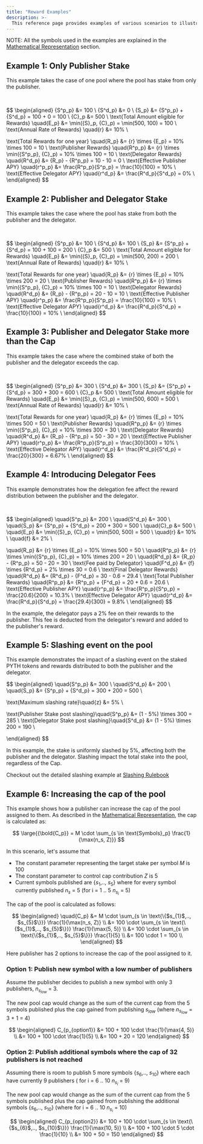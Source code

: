 ```yaml
---
title: "Reward Examples"
description: >-
  This reference page provides examples of various scenarios to illustrate the Mathematical Representations of OIS.
---
```



NOTE: All the symbols used in the examples are explained in the [Mathematical Representation](./mathematical-representation) section.

## Example 1: Only Publisher Stake

This example takes the case of one pool where the pool has stake from only the publisher.

<br />
<DualModeImage
  darkSrc="/images/ois/OIS_Rewards_Example_Dark_1.png"
  lightSrc="/images/ois/OIS_Rewards_Example_Light_1.png"
  alt="Example 1 - Only Publisher Stake"
/>

$$
\begin{aligned}
{S^p_p} &= 100 \\
{S^d_p} &= 0 \\
{S_p} &= {S^p_p} + {S^d_p} = 100 + 0 = 100 \\
{C}_p &= 500 \\
\text{Total Amount eligible for Rewards} \quad{E_p} &= \min({S}_p, {C}_p) = \min(500, 100) = 100 \\
\text{Annual Rate of Rewards} \quad{r} &= 10\% \\

\text{Total Rewards for one year} \quad{R_p} &= {r} \times {E_p} = 10\% \times 100 = 10 \\
\text{Publisher Rewards} \quad{R^p_p} &= {r} \times \min({S^p_p}, {C}_p) = 10\% \times 100 = 10 \\
\text{Delegator Rewards} \quad{R^d_p} &= {R_p} - {R^p_p} = 10 - 10 = 0 \\
\text{Effective Publisher APY} \quad{r^p_p} &= \frac{R^p_p}{S^p_p} = \frac{10}{100} = 10\% \\
\text{Effective Delegator APY} \quad{r^d_p} &= \frac{R^d_p}{S^d_p} = 0\% \\
\end{aligned}
$$

## Example 2: Publisher and Delegator Stake

This example takes the case where the pool has stake from both the publisher and the delegator.

<br />
<DualModeImage
  darkSrc="/images/ois/OIS_Rewards_Example_Dark_2.png"
  lightSrc="/images/ois/OIS_Rewards_Example_Light_2.png"
  alt="Example 2 - Publisher and Delegator Stake"
/>

$$
\begin{aligned}
{S^p_p} &= 100 \\
{S^d_p} &= 100 \\
{S_p} &= {S^p_p} + {S^d_p} = 100 + 100 = 200 \\
{C}_p &= 500 \\
\text{Total Amount eligible for Rewards} \quad{E_p} &= \min({S}_p, {C}_p) = \min(500, 200) = 200 \\
\text{Annual Rate of Rewards} \quad{r} &= 10\% \\

\text{Total Rewards for one year} \quad{R_p} &= {r} \times {E_p} = 10\% \times 200 = 20 \\
\text{Publisher Rewards} \quad{R^p_p} &= {r} \times \min({S^p_p}, {C}_p) = 10\% \times 100 = 10 \\
\text{Delegator Rewards} \quad{R^d_p} &= {R_p} - {R^p_p} = 20 - 10 = 10 \\
\text{Effective Publisher APY} \quad{r^p_p} &= \frac{R^p_p}{S^p_p} = \frac{10}{100} = 10\% \\
\text{Effective Delegator APY} \quad{r^d_p} &= \frac{R^d_p}{S^d_p} = \frac{10}{100} = 10\% \\
\end{aligned}
$$

## Example 3: Publisher and Delegator Stake more than the Cap

This example takes the case where the combined stake of both the publisher and the delegator exceeds the cap.

<br />
<DualModeImage
  darkSrc="/images/ois/OIS_Rewards_Example_Dark_3.png"
  lightSrc="/images/ois/OIS_Rewards_Example_Light_3.png"
  alt="Example 3 - Stake Exceeding Cap"
/>

$$
\begin{aligned}
{S^p_p} &= 300 \\
{S^d_p} &= 300 \\
{S_p} &= {S^p_p} + {S^d_p} = 300 + 300 = 600 \\
{C}_p &= 500 \\
\text{Total Amount eligible for Rewards} \quad{E_p} &= \min({S}_p, {C}_p) = \min(500, 600) = 500 \\
\text{Annual Rate of Rewards} \quad{r} &= 10\% \\

\text{Total Rewards for one year} \quad{R_p} &= {r} \times {E_p} = 10\% \times 500 = 50 \\
\text{Publisher Rewards} \quad{R^p_p} &= {r} \times \min({S^p_p}, {C}_p) = 10\% \times 300 = 30 \\
\text{Delegator Rewards} \quad{R^d_p} &= {R_p} - {R^p_p} = 50 - 30 = 20 \\
\text{Effective Publisher APY} \quad{r^p_p} &= \frac{R^p_p}{S^p_p} = \frac{30}{300} = 10\% \\
\text{Effective Delegator APY} \quad{r^d_p} &= \frac{R^d_p}{S^d_p} = \frac{20}{300} = 6.67\% \\
\end{aligned}
$$

## Example 4: Introducing Delegator Fees

This example demonstrates how the delegation fee affect the reward distribution between the publisher and the delegator.

<br />
<DualModeImage
  darkSrc="/images/ois/OIS_Rewards_Example_Dark_4.png"
  lightSrc="/images/ois/OIS_Rewards_Example_Light_4.png"
  alt="Example 4 - Delegator Fees"
/>

$$
\begin{aligned}
\quad{S^p_p} &= 200 \\
\quad{S^d_p} &= 300 \\
\quad{S_p} &= {S^p_p} + {S^d_p} = 200 + 300 = 500 \\
\quad{C}_p &= 500 \\
\quad{E_p} &= \min({S}_p, {C}_p) = \min(500, 500) = 500 \\
\quad{r} &= 10\% \\
\quad{f} &= 2\% \\

\quad{R_p} &= {r} \times {E_p} = 10\% \times 500 = 50 \\
\quad{R^p_p} &= {r} \times \min({S^p_p}, {C}_p) = 10\% \times 200 = 20 \\
\quad{R^d_p} &= {R_p} - {R^p_p} = 50 - 20 = 30 \\
\text{Fee paid by Delegator} \quad{F^d_p} &= {f} \times {R^d_p} = 2\% \times 30 = 0.6 \\
\text{Final Delegator Rewards} \quad{R^d_p} &= {R^d_p} - {F^d_p} = 30 - 0.6 = 29.4 \\
\text{Total Publisher Rewards} \quad{R^p_p} &= {R^p_p} + {F^d_p} = 20 + 0.6 = 20.6 \\
\text{Effective Publisher APY} \quad{r^p_p} &= \frac{R^p_p}{S^p_p} = \frac{20.6}{200} = 10.3\% \\
\text{Effective Delegator APY} \quad{r^d_p} &= \frac{R^d_p}{S^d_p} = \frac{29.4}{300} = 9.8\% \\
\end{aligned}
$$

In the example, the delegator pays a 2\% fee on their rewards to the publisher. This fee is deducted from the delegator's reward and added to the publisher's reward.

## Example 5: Slashing event on the pool

This example demonstrates the impact of a slashing event on the staked PYTH tokens and rewards distributed to both the publisher and the delegator.

$$
\begin{aligned}
\quad{S^p_p} &= 300 \\
\quad{S^d_p} &= 200 \\
\quad{S_p} &= {S^p_p} + {S^d_p} = 300 + 200 = 500 \\

\text{Maximum slashing rate}\quad{z} &= 5\% \\

\text{Publisher Stake post slashing}\quad{S^p_p} &= (1 - 5\%) \times 300 = 285 \\
\text{Delegator Stake post slashing}\quad{S^d_p} &= (1 - 5\%) \times 200 = 190 \\

\end{aligned}
$$

In this example, the stake is uniformly slashed by 5\%, affecting both the publisher and the delegator. Slashing impact the total stake into the pool, regardless of the Cap.

Checkout out the detailed slashing example at [Slashing Rulebook](./slashing-rulebook#slashing-example)

## Example 6: Increasing the cap of the pool

This example shows how a publisher can increase the cap of the pool assigned to them.
As described in the [Mathematical Representation](./mathematical-representation#pool-cap), the cap is calculated as:

$$
\large{{\bold{C_p}} = M \cdot \sum_{s \in \text{Symbols}_p} \frac{1}{\max(n_s, Z)}}
$$

In this scenario, let's assume that

- The constant parameter representing the target stake per symbol $M$ is 100
- The constant parameter to control cap contribution $Z$ is 5
- Current symbols published are \{$s_{1}$,.., $s_{5}$\} where for every symbol currently published $n_s$ = 5 (for i = 1 .. 5 $n_{s_i}$ = 5)

The cap of the pool is calculated as follows:

$$
\begin{aligned}
\quad{C_p} &= M \cdot \sum_{s \in \text{\{$s_{1}$,.., $s_{5}$\}}} \frac{1}{\max(n_s, Z)} \\
&= 100 \cdot \sum_{s \in \text{\{$s_{1}$,.., $s_{5}$\}}} \frac{1}{\max(5, 5)} \\
&= 100 \cdot \sum_{s \in \text{\{$s_{1}$,.., $s_{5}$\}}} \frac{1}{5} \\
&= 100 \cdot 1 = 100 \\
\end{aligned}
$$

Here publisher has 2 options to increase the cap of the pool assigned to it.

### Option 1: Publish new symbol with a low number of publishers

Assume the publisher decides to publish a new symbol with only 3 publishers, $n_{s_{low}}$ = 3.

The new pool cap would change as the sum of the current cap from the 5 symbols published plus the cap gained from publishing $s_{low}$ (where $n_{s_{low}}$ = 3 + 1 = 4)

$$
\begin{aligned}
C_{p_{option1}} &= 100 + 100 \cdot \frac{1}{\max(4, 5)} \\
&= 100 + 100 \cdot \frac{1}{5} \\
&= 100 + 20 = 120
\end{aligned}
$$

### Option 2: Publish additional symbols where the cap of 32 publishers is not reached

Assuming there is room to publish 5 more symbols \{$s_{6}$,.., $s_{10}$\} where each have currently 9 publishers ( for i = 6 .. 10 $n_{s_i}$ = 9)

The new pool cap would change as the sum of the current cap from the 5 symbols published plus the cap gained from publishing the additional symbols \{$s_{6}$,.., $s_{10}$\} (where for i = 6 .. 10 $n_{s_i}$ = 10)

$$
\begin{aligned}
C_{p_{option2}} &= 100 + 100 \cdot \sum_{s \in \text{\{$s_{6}$,.., $s_{10}$\}}} \frac{1}{\max(10, 5)} \\
&= 100 + 100 \cdot 5 \cdot \frac{1}{10} \\
&= 100 + 50 = 150
\end{aligned}
$$
